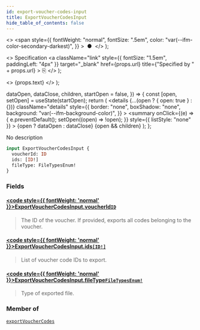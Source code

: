 ```yaml
---
id: export-voucher-codes-input
title: ExportVoucherCodesInput
hide_table_of_contents: false
---
```


  <>
    <span
      style={{
        fontWeight: "normal",
        fontSize: ".5em",
        color: "var(--ifm-color-secondary-darkest)",
      }}
    >
      &nbsp;●&nbsp;
    </span>
  </>
);

  <>
    Specification
    <a
      className="link"
      style={{ fontSize: "1.5em", paddingLeft: "4px" }}
      target="\_blank"
      href={props.url}
      title={"Specified by " + props.url}
    >
      ⎘
    </a>
  </>
);

  <>
    <span className={props.class}>{props.text}</span>
  </>
);


  dataOpen,
  dataClose,
  children,
  startOpen = false,
}) => {
  const [open, setOpen] = useState(startOpen);
  return (
    <details
      {...(open ? { open: true } : {})}
      className="details"
      style={{
        border: "none",
        boxShadow: "none",
        background: "var(--ifm-background-color)",
      }}
    >
      <summary
        onClick={(e) => {
          e.preventDefault();
          setOpen((open) => !open);
        }}
        style={{ listStyle: "none" }}
      >
        {open ? dataOpen : dataClose}
      </summary>
      {open && children}
    </details>
  );
};

No description

```graphql
input ExportVoucherCodesInput {
  voucherId: ID
  ids: [ID!]
  fileType: FileTypesEnum!
}
```

### Fields

#### [<code style={{ fontWeight: 'normal' }}>ExportVoucherCodesInput.<b>voucherId</b></code>](#)<Bullet />[`ID`](../../../api-reference/miscellaneous/scalars/id) <Badge class="badge badge--secondary" text="scalar"/>

> The ID of the voucher. If provided, exports all codes belonging to the voucher.

#### [<code style={{ fontWeight: 'normal' }}>ExportVoucherCodesInput.<b>ids</b></code>](#)<Bullet />[`[ID!]`](../../../api-reference/miscellaneous/scalars/id) <Badge class="badge badge--secondary" text="list"/> <Badge class="badge badge--secondary" text="scalar"/>

> List of voucher code IDs to export.

#### [<code style={{ fontWeight: 'normal' }}>ExportVoucherCodesInput.<b>fileType</b></code>](#)<Bullet />[`FileTypesEnum!`](../../../api-reference/miscellaneous/enums/file-types-enum) <Badge class="badge badge--secondary" text="non-null"/> <Badge class="badge badge--secondary" text="enum"/>

> Type of exported file.

### Member of

[`exportVoucherCodes`](../../../api-reference/discounts/mutations/export-voucher-codes) <Badge class="badge badge--secondary" text="mutation"/>
